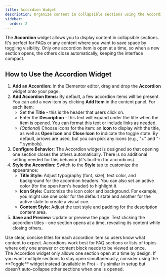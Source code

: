 ```yaml
---
title: Accordion Widget
description: Organize content in collapsible sections using the Accordion widget for Elementor.
sidebar:
  order: 2
---
```



The **Accordion** widget allows you to display content in collapsible sections. It's perfect for FAQs or any content where you want to save space by toggling visibility. Only one accordion item is open at a time, so when a new section opens, the others close automatically, keeping the interface compact.

## How to Use the Accordion Widget

<Steps>

1. **Add an Accordion:** In the Elementor editor, drag and drop the **Accordion** widget onto your page.
2. **Add Accordion Items:** By default, a few accordion items will be present. You can add a new item by clicking **Add Item** in the content panel. For each item:
   - Set the **Title** - this is the header that users click on.
   - Enter the **Description** - this text will expand under the title when the item is opened. You can format this text or include links as needed.
   - *(Optional)* Choose icons for the item: an **Icon** to display with the title, as well as **Open Icon** and **Close Icon** to indicate the toggle state. By default, arrows are used, but you can pick any icons (e.g., "+" and "-" symbols).
3. **Configure Behavior:** The Accordion widget is designed so that opening one section closes the others automatically. There is no additional setting needed for this behavior (it's built-in for accordions).
4. **Style the Accordion:** Switch to the **Style** tab to customize the appearance:
   - **Title Style:** Adjust typography (font, size), text color, and background for the accordion headers. You can also set an active color (for the open item's header) to highlight it.
   - **Icon Style:** Customize the icon color and background. For example, you might use one color for the default state and another for the active state to create a visual cue.
   - **Content Style:** Adjust the text style and padding for the description content area.
5. **Save and Preview:** Update or preview the page. Test clicking the accordion titles - one section opens at a time, revealing its content while closing others.

</Steps>

<Aside type="tip">
Use clear, concise titles for each accordion item so users know what content to expect. Accordions work best for FAQ sections or lists of topics where only one answer or content block needs to be viewed at once.
</Aside>

<Aside>
The Accordion widget only allows one section open at a time by design. If you want multiple sections to stay open simultaneously, consider using the **Toggle** widget instead (available in Pro) - it's similar in setup but doesn't auto-collapse other sections when one is opened.
</Aside>
